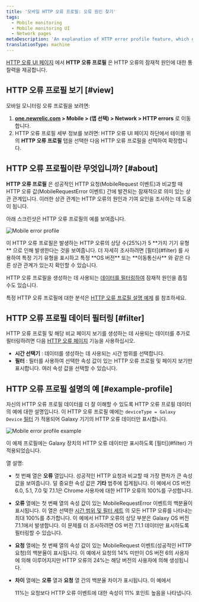 ```yaml
---
title: '모바일 HTTP 오류 프로필: 오류 원인 찾기'
tags:
  - Mobile monitoring
  - Mobile monitoring UI
  - Network pages
metaDescription: 'An explanation of HTTP error profile feature, which gives you insight about your HTTP errors.'
translationType: machine
---
```




[HTTP 오류 UI 페이지](/docs/mobile-monitoring/mobile-monitoring-ui/network-pages/http-errors-network-failure-analysis) 에서 **HTTP 오류 프로필** 은 HTTP 오류의 잠재적 원인에 대한 통찰력을 제공합니다.

## HTTP 오류 프로필 보기 [#view]

모바일 모니터링 오류 프로필을 보려면:

1. **[one.newrelic.com](https://one.newrelic.com) > Mobile > (앱 선택) > Network > HTTP errors** 로 이동합니다.
2. HTTP 오류 프로필 세부 정보를 보려면: HTTP 오류 UI 페이지 하단에서 테이블 위의 **HTTP 오류 프로필** 탭을 선택한 다음 HTTP 오류 프로필을 선택하여 확장합니다.

## HTTP 오류 프로필이란 무엇입니까? [#about]

**HTTP 오류 프로필** 은 성공적인 HTTP 요청(MobileRequest 이벤트)과 비교할 때 HTTP 오류 값(MobileRequestError 이벤트) 간에 발견되는 잠재적으로 의미 있는 상관 관계입니다. 이러한 상관 관계는 HTTP 오류의 원인과 기여 요인을 조사하는 데 도움이 됩니다.

아래 스크린샷은 HTTP 오류 프로필의 예를 보여줍니다.

<img
  title="Mobile error profile"
  alt="Mobile error profile"
  src={mobileErrorProfileDevicetype}
/>

<figcaption>
  이 HTTP 오류 프로필은 발생하는 HTTP 오류의 상당 수(25%)가 5 **가지 기기 유형** 으로 인해 발생한다는 것을 보여줍니다. 더 자세히 조사하려면 [필터](#filter) 를 사용하여 특정 기기 유형을 표시하고 특정 **OS 버전** 또는 **이동통신사** 와 같은 다른 상관 관계가 있는지 확인할 수 있습니다.
</figcaption>

HTTP 오류 프로필을 생성하는 데 사용되는 [데이터를 필터링하여](#filter) 잠재적 원인을 좁힐 수도 있습니다.

특정 HTTP 오류 프로필에 대한 분석은 [HTTP 오류 프로필 설명 예제](#example-profile) 를 참조하세요.

## HTTP 오류 프로필 데이터 필터링 [#filter]

HTTP 오류 프로필 및 해당 비교 페이지 보기를 생성하는 데 사용되는 데이터를 추가로 필터링하려면 다음 [HTTP 오류 페이지](/docs/mobile-monitoring/mobile-monitoring-ui/network-pages/http-errors-network-failure-analysis#group-sort-filters) 기능을 사용하십시오.

* **시간 선택기** : 데이터를 생성하는 데 사용되는 시간 범위를 선택합니다.
* **필터** : 필터를 사용하여 선택한 속성 값이 있는 HTTP 오류 프로필 및 페이지 보기만 표시합니다. 여러 속성 값을 선택할 수 있습니다.

## HTTP 오류 프로필 설명의 예 [#example-profile]

자신의 HTTP 오류 프로필 데이터를 더 잘 이해할 수 있도록 HTTP 오류 프로필 데이터의 예에 대한 설명입니다. 이 HTTP 오류 프로필 예에는 `deviceType = Galaxy Device` [필터](#filter) 가 적용되어 Galaxy 기기의 HTTP 오류 데이터만 표시합니다.

<img
  title="Mobile error profile example"
  alt="Mobile error profile example"
  src={mobileErrorProfileExample0}
/>

<figcaption>
  이 예제 프로필에는 Galaxy 장치의 HTTP 오류 데이터만 표시하도록 [필터](#filter) 가 적용되었습니다.
</figcaption>

열 설명:

* 첫 번째 열은 **오류** 열입니다. 성공적인 HTTP 요청과 비교할 때 가장 편차가 큰 속성 값을 보여줍니다. 덜 중요한 속성 값은 **기타** 범주에 집계됩니다. 이 예에서 OS 버전 6.0, 5.1, 7.0 및 7.1.1은 Chrome 사용자에 대한 HTTP 오류의 100%를 구성합니다.

* **오류** 열에는 첫 번째 열의 속성 값이 있는 MobileRequestError 이벤트의 백분율이 표시됩니다. 이 열은 선택한 [시간 범위 및 필터 세트](#filter) 의 모든 HTTP 오류를 나타내는 최대 100%를 추가합니다. 이 예에서 HTTP 오류의 상당 부분은 Galaxy OS 버전 7.1.1에서 발생합니다. 이 문제를 더 조사하려면 OS 버전 7.1.1 데이터만 표시하도록 필터링할 수 있습니다.

* **요청** 열에는 첫 번째 열의 속성 값이 있는 MobileRequest 이벤트(성공적인 HTTP 요청)의 백분율이 표시됩니다. 이 예에서 요청의 14% 미만이 OS 버전 6의 사용자에 의해 이루어지지만 HTTP 오류의 24%는 해당 버전의 사용자에 의해 생성됩니다.

* **차이** 열에는 **오류** 열과 **요청** 열 간의 백분율 차이가 표시됩니다. 이 예에서

  <Icon name="nr-caret-up"/>

  11%는 요청보다 HTTP 오류 이벤트에 대한 속성이 11% 포인트 높음을 나타냅니다.